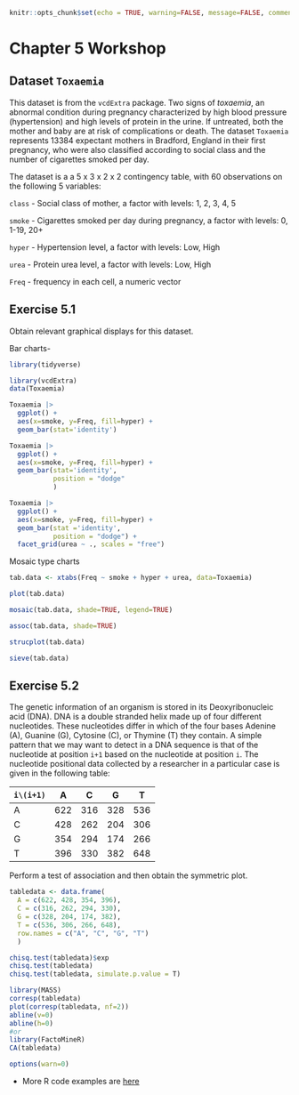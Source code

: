 ```r
knitr::opts_chunk$set(echo = TRUE, warning=FALSE, message=FALSE, comment=NA, fig.show="hide")
```

# Chapter 5 Workshop {-}

## Dataset `Toxaemia`

This dataset is from the `vcdExtra` package. Two signs of *toxaemia*, an abnormal condition during pregnancy characterized by high blood pressure (hypertension) and high levels of protein in the urine. If untreated, both the mother and baby are at risk of complications or death. The dataset `Toxaemia` represents 13384 expectant mothers in Bradford, England in their first pregnancy, who were also classified according to social class and the number of cigarettes smoked per day.

The dataset is a a 5 x 3 x 2 x 2 contingency table, with 60 observations on the following 5 variables:

`class` - Social class of mother, a factor with levels: 1, 2, 3, 4, 5

`smoke` - Cigarettes smoked per day during pregnancy, a factor with levels: 0, 1-19, 20+

`hyper` - Hypertension level, a factor with levels: Low, High

`urea` - Protein urea level, a factor with levels: Low, High

`Freq` - frequency in each cell, a numeric vector

## Exercise 5.1 {-}

Obtain relevant graphical displays for this dataset.

Bar charts-

```r
library(tidyverse)

library(vcdExtra)
data(Toxaemia)

Toxaemia |> 
  ggplot() + 
  aes(x=smoke, y=Freq, fill=hyper) + 
  geom_bar(stat='identity')

Toxaemia |> 
  ggplot() + 
  aes(x=smoke, y=Freq, fill=hyper) + 
  geom_bar(stat='identity', 
           position = "dodge"
           )

Toxaemia |> 
  ggplot() + 
  aes(x=smoke, y=Freq, fill=hyper) + 
  geom_bar(stat ='identity', 
           position = "dodge") + 
  facet_grid(urea ~ ., scales = "free")
```

Mosaic type charts

```r
tab.data <- xtabs(Freq ~ smoke + hyper + urea, data=Toxaemia)

plot(tab.data)

mosaic(tab.data, shade=TRUE, legend=TRUE)

assoc(tab.data, shade=TRUE) 

strucplot(tab.data)

sieve(tab.data)
```

## Exercise 5.2 {-}

The genetic information of an organism is stored in its Deoxyribonucleic acid (DNA). DNA is a double stranded helix made up of four different nucleotides. These nucleotides differ in which of the four bases Adenine (A), Guanine (G), Cytosine (C), or Thymine (T) they contain. A simple pattern that we may want to detect in a DNA sequence is that of the nucleotide at position `i+1` based on the nucleotide at position `i`. The nucleotide positional data collected by a researcher in a particular case is given in the following table:

| `i\(i+1)` | A   | C   | G   | T   |
|-----------|-----|-----|-----|-----|
| A         | 622 | 316 | 328 | 536 |
| C         | 428 | 262 | 204 | 306 |
| G         | 354 | 294 | 174 | 266 |
| T         | 396 | 330 | 382 | 648 |

Perform a test of association and then obtain the symmetric plot.

```r
tabledata <- data.frame(
  A = c(622, 428, 354, 396),
  C = c(316, 262, 294, 330),
  G = c(328, 204, 174, 382),
  T = c(536, 306, 266, 648), 
  row.names = c("A", "C", "G", "T")
  )
```

```r
chisq.test(tabledata)$exp
chisq.test(tabledata)
chisq.test(tabledata, simulate.p.value = T)

library(MASS)
corresp(tabledata)
plot(corresp(tabledata, nf=2))
abline(v=0)
abline(h=0)
#or
library(FactoMineR)
CA(tabledata)

```


```r
options(warn=0) 
```



-   More R code examples are [here](https://www.massey.ac.nz/~anhsmith/250/exercises/chap05more.R)

